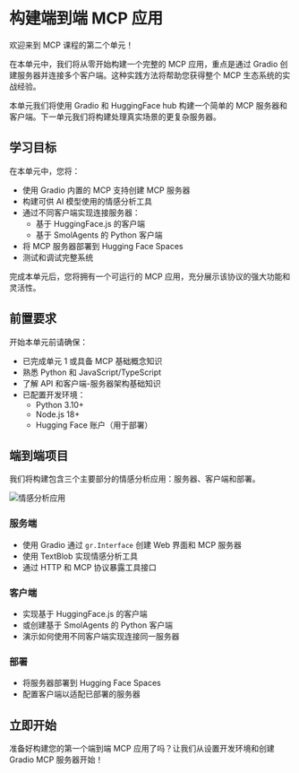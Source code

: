 # 构建端到端 MCP 应用

欢迎来到 MCP 课程的第二个单元！

在本单元中，我们将从零开始构建一个完整的 MCP 应用，重点是通过 Gradio 创建服务器并连接多个客户端。这种实践方法将帮助您获得整个 MCP 生态系统的实战经验。

<Tip>

本单元我们将使用 Gradio 和 HuggingFace hub 构建一个简单的 MCP 服务器和客户端。下一单元我们将构建处理真实场景的更复杂服务器。

</Tip>

## 学习目标

在本单元中，您将：

- 使用 Gradio 内置的 MCP 支持创建 MCP 服务器
- 构建可供 AI 模型使用的情感分析工具
- 通过不同客户端实现连接服务器：
  - 基于 HuggingFace.js 的客户端
  - 基于 SmolAgents 的 Python 客户端
- 将 MCP 服务器部署到 Hugging Face Spaces
- 测试和调试完整系统

完成本单元后，您将拥有一个可运行的 MCP 应用，充分展示该协议的强大功能和灵活性。

## 前置要求

开始本单元前请确保：

- 已完成单元 1 或具备 MCP 基础概念知识
- 熟悉 Python 和 JavaScript/TypeScript
- 了解 API 和客户端-服务器架构基础知识
- 已配置开发环境：
  - Python 3.10+
  - Node.js 18+
  - Hugging Face 账户（用于部署）

## 端到端项目

我们将构建包含三个主要部分的情感分析应用：服务器、客户端和部署。

![情感分析应用](https://huggingface.co/datasets/mcp-course/images/resolve/main/unit2/1.png)

### 服务端

- 使用 Gradio 通过 `gr.Interface` 创建 Web 界面和 MCP 服务器
- 使用 TextBlob 实现情感分析工具
- 通过 HTTP 和 MCP 协议暴露工具接口

### 客户端

- 实现基于 HuggingFace.js 的客户端
- 或创建基于 SmolAgents 的 Python 客户端
- 演示如何使用不同客户端实现连接同一服务器

### 部署

- 将服务器部署到 Hugging Face Spaces
- 配置客户端以适配已部署的服务器

## 立即开始

准备好构建您的第一个端到端 MCP 应用了吗？让我们从设置开发环境和创建 Gradio MCP 服务器开始！